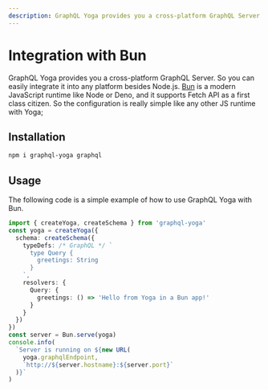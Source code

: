 ```yaml
---
description: GraphQL Yoga provides you a cross-platform GraphQL Server. So you can easily integrate it into any platform besides Node.js.
---
```


# Integration with Bun

GraphQL Yoga provides you a cross-platform GraphQL Server. So you can easily integrate it into any platform besides Node.js.
[Bun](https://bun.sh) is a modern JavaScript runtime like Node or Deno, and it supports Fetch API as a first class citizen.
So the configuration is really simple like any other JS runtime with Yoga;

## Installation

```sh npm2yarn
npm i graphql-yoga graphql
```

## Usage

The following code is a simple example of how to use GraphQL Yoga with Bun.

```ts
import { createYoga, createSchema } from 'graphql-yoga'
const yoga = createYoga({
  schema: createSchema({
    typeDefs: /* GraphQL */ `
      type Query {
        greetings: String
      }
    `,
    resolvers: {
      Query: {
        greetings: () => 'Hello from Yoga in a Bun app!'
      }
    }
  })
})
const server = Bun.serve(yoga)
console.info(
  `Server is running on ${new URL(
    yoga.graphqlEndpoint,
    `http://${server.hostname}:${server.port}`
  )}`
)
```
